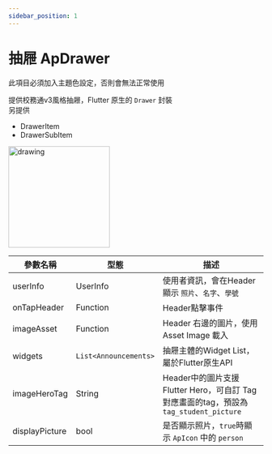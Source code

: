 ```yaml
---
sidebar_position: 1
---
```


# 抽屜 ApDrawer

此項目必須加入主題色設定，否則會無法正常使用

提供校務通v3風格抽屜，Flutter 原生的 `Drawer` 封裝  
另提供
 - DrawerItem
 - DrawerSubItem

 <img src="../../images/widgets/ap_drawer.jpg" alt="drawing" width="200"/>


| 參數名稱                         | 型態                             | 描述                             |
| ------------------------------- | ------------------------------- | ------------------------------- |
| userInfo | UserInfo | 使用者資訊，會在Header顯示 `照片`、`名字`、`學號` |
| onTapHeader | Function | Header點擊事件 |
| imageAsset | Function | Header 右邊的圖片，使用 Asset Image 載入|
| widgets | `List<Announcements>` | 抽屜主體的Widget List，屬於Flutter原生API |
| imageHeroTag | String | Header中的圖片支援Flutter Hero，可自訂 Tag 對應畫面的tag，預設為 `tag_student_picture` |
| displayPicture | bool | 是否顯示照片，`true`時顯示 `ApIcon` 中的 `person`  |

